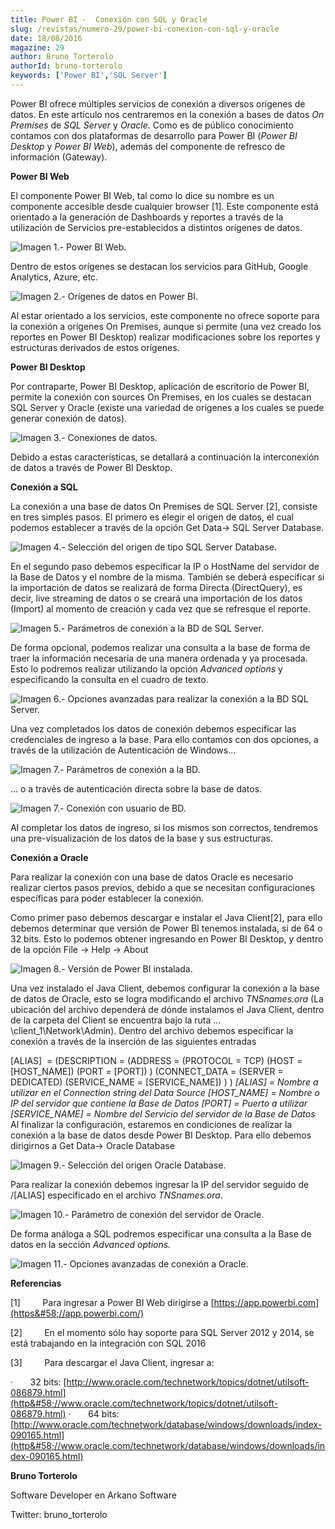 ```yaml
---
title: Power BI -  Conexión con SQL y Oracle
slug: /revistas/numero-29/power-bi-conexion-con-sql-y-oracle
date: 18/08/2016
magazine: 29
author: Bruno Torterolo
authorId: bruno-torterolo
keywords: ['Power BI','SQL Server']
---
```






Power BI ofrece múltiples servicios de conexión a diversos orígenes de datos. En este artículo nos centraremos en la conexión a bases de datos *On Premises* de *SQL Server* y *Oracle*. Como es de público conocimiento contamos con dos plataformas de desarrollo para Power BI (*Power BI Desktop* y *Power BI Web*), además del componente de refresco de información (Gateway).

**Power BI Web**

El componente Power BI Web, tal como lo dice su nombre es un componente accesible desde cualquier browser [1]. Este componente está orientado a la generación de Dashboards y reportes a través de la utilización de Servicios pre-establecidos a distintos orígenes de datos.

![Imagen 1.- Power BI Web.](../../../images/numero29/power-bi-conexion-con-sql-y-oracle/image1.png)

Dentro de estos orígenes se destacan los servicios para GitHub, Google Analytics, Azure, etc.

![Imagen 2.- Orígenes de datos en Power BI.](../../../images/numero29/power-bi-conexion-con-sql-y-oracle/image2.png)

Al estar orientado a los servicios, este componente no ofrece soporte para la conexión a orígenes On Premises, aunque si permite (una vez creado los reportes en Power BI Desktop) realizar modificaciones sobre los reportes y estructuras derivados de estos orígenes.

**Power BI Desktop**

Por contraparte, Power BI Desktop, aplicación de escritorio de Power BI, permite la conexión con sources On Premises, en los cuales se destacan SQL Server y Oracle (existe una variedad de orígenes a los cuales se puede generar conexión de datos).

![Imagen 3.- Conexiones de datos.](../../../images/numero29/power-bi-conexion-con-sql-y-oracle/image3.png)

Debido a estas características, se detallará a continuación la interconexión de datos a través de Power BI Desktop.

**Conexión a SQL**

La conexión a una base de datos On Premises de SQL Server [2], consiste en tres simples pasos. El primero es elegir el origen de datos, el cual podemos establecer a través de la opción Get Data-&gt; SQL Server Database.

![Imagen 4.- Selección del origen de tipo SQL Server Database.](../../../images/numero29/power-bi-conexion-con-sql-y-oracle/image4.png)

En el segundo paso debemos especificar la IP o HostName del servidor de la Base de Datos y el nombre de la misma. También se deberá especificar si la importación de datos se realizará de forma Directa (DirectQuery), es decir, live streaming de datos o se creará una importación de los datos (Import) al momento de creación y cada vez que se refresque el reporte.

![Imagen 5.- Parámetros de conexión a la BD de SQL Server. ](../../../images/numero29/power-bi-conexion-con-sql-y-oracle/image5.png)

De forma opcional, podemos realizar una consulta a la base de forma de traer la información necesaria de una manera ordenada y ya procesada. Esto lo podremos realizar utilizando la opción *Advanced options* y especificando la consulta en el cuadro de texto.

![Imagen 6.- Opciones avanzadas para realizar la conexión a la BD SQL Server.](../../../images/numero29/power-bi-conexion-con-sql-y-oracle/image6.png)

Una vez completados los datos de conexión debemos especificar las credenciales de ingreso a la base. Para ello contamos con dos opciones, a través de la utilización de Autenticación de Windows…

![Imagen 7.- Parámetros de conexión a la BD.](../../../images/numero29/power-bi-conexion-con-sql-y-oracle/image7.png)

… o a través de autenticación directa sobre la base de datos.

![Imagen 7.- Conexión con usuario de BD.](../../../images/numero29/power-bi-conexion-con-sql-y-oracle/image8.png)

Al completar los datos de ingreso, si los mismos son correctos, tendremos una pre-visualización de los datos de la base y sus estructuras.

**Conexión a Oracle**

Para realizar la conexión con una base de datos Oracle es necesario realizar ciertos pasos previos, debido a que se necesitan configuraciones específicas para poder establecer la conexión.

Como primer paso debemos descargar e instalar el Java Client[2], para ello debemos determinar que versión de Power BI tenemos instalada, si de 64 o 32 bits. Esto lo podemos obtener ingresando en Power BI Desktop, y dentro de la opción File -&gt; Help -&gt; About

![Imagen 8.- Versión de Power BI instalada.](../../../images/numero29/power-bi-conexion-con-sql-y-oracle/image9.png)

Una vez instalado el Java Client, debemos configurar la conexión a la base de datos de Oracle, esto se logra modificando el archivo *TNSnames.ora* (La ubicación del archivo dependerá de dónde instalamos el Java Client, dentro de la carpeta del Client se encuentra bajo la ruta …\client\_1\Network\Admin). Dentro del archivo debemos especificar la conexión a través de la inserción de las siguientes entradas

[ALIAS]  = 
(DESCRIPTION = 
(ADDRESS = 
(PROTOCOL = TCP)
(HOST = [HOST\_NAME])
(PORT = [PORT])
) 
(CONNECT\_DATA = 
(SERVER = DEDICATED) 
(SERVICE\_NAME = [SERVICE\_NAME]) 
)
)
*[ALIAS] = Nombre a utilizar en el Connection string del Data Source*
*[HOST\_NAME] = Nombre o IP del servidor que contiene la Base de Datos*
*[PORT] = Puerto a utilizar*
*[SERVICE\_NAME] = Nombre del Servicio del servidor de la Base de Datos*
 
Al finalizar la configuración, estaremos en condiciones de realizar la conexión a la base de datos desde Power BI Desktop. Para ello debemos dirigirnos a Get Data-&gt; Oracle Database

![ Imagen 9.- Selección del origen Oracle Database.](../../../images/numero29/power-bi-conexion-con-sql-y-oracle/image10.png)

Para realizar la conexión debemos ingresar la IP del servidor seguido de /[ALIAS] especificado en el archivo *TNSnames.ora*.

![Imagen 10.- Parámetro de conexión del servidor de Oracle.](../../../images/numero29/power-bi-conexion-con-sql-y-oracle/image11.png)

De forma análoga a SQL podremos especificar una consulta a la Base de datos en la sección *Advanced options.*

![Imagen 11.- Opciones avanzadas de conexión a Oracle.](../../../images/numero29/power-bi-conexion-con-sql-y-oracle/image12.png)

**Referencias**

[1]         Para ingresar a Power BI Web dirigirse a [https://app.powerbi.com](https&#58;//app.powerbi.com/)

[2]         En el momento sólo hay soporte para SQL Server 2012 y 2014, se está trabajando en la integración con SQL 2016

[3]         Para descargar el Java Client, ingresar a:

·       32 bits: [http://www.oracle.com/technetwork/topics/dotnet/utilsoft-086879.html](http&#58;//www.oracle.com/technetwork/topics/dotnet/utilsoft-086879.html)
·       64 bits: [http://www.oracle.com/technetwork/database/windows/downloads/index-090165.html](http&#58;//www.oracle.com/technetwork/database/windows/downloads/index-090165.html)



**Bruno Torterolo**

Software Developer en Arkano Software

Twitter: bruno\_torterolo

